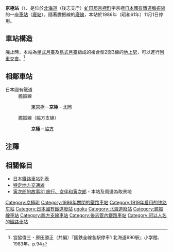 {{noteTA
|T=zh-tw:京極車站;zh-hk:京極站;zh-cn:京極站;
|1=zh-tw:京極車站;zh-hk:京極站;zh-cn:京極站;
}}
{{日本車站資訊
|公司色 = grey
|站名 = 京極車站
|圖片 =
|pxl = 
|圖片說明 =
|日文原名 =京極
|平假名 = きょうごく
|羅馬拼音 = Kyōgoku
|副站名 = 
|電報略號 =
|車站編號 =
|所在地 = {{JPN}}[[北海道|北海道]]（後志支庁）[[虻田郡|虻田郡]][[京極町|京極町]]字京極
|車站構造 = [[地面車站|地面車站]]
|月台配置 =2面3線
|啟用年月日 = 1919年（[[大正|大正]]8年）11月15日
|廢站年月日 = 1986年（昭和61年）11月1日
|乘客人數= 
|上下車人次 =254
|統計年度 =1981年
|轉車 =
|備註 =
|adjacent = {{Adjacent stations|system=日本國有鐵道|line1=膽振線|left1=東京極|right1=北岡|note-left1=1.2km|note-mid1=距離[[伊達紋別站|伊達紋別]]69.6km|note-right1=3.0km
|line2=膽振線支線|left2=|right2=脇方|note-left2=|note-mid2=距離京極0.0km|note-right2=7.1km}}
}}
'''京極站'''（{{jpn|j=京極駅|hg=きょうごくえき|rm=Kyōgoku eki|f=y}}）、是位於[[北海道|北海道]]（後志支庁）[[虻田郡|虻田郡]][[京極町|京極町]]字京極[[日本國有鐵道|日本國有鐵道]][[膽振線|膽振線]]的一座[[鐵路車站|車站]]（[[廢站|廢站]]）。隨著膽振線的[[廢線|廢線]]，本站於1986年（昭和61年）11月1日停用。

== 車站構造 ==
廃止時，本站為[[車站月台|単式月臺]]及[[車站月台|島式月臺]]組成的複合型2面3線的[[地面車站|地上駅]]，可以進行[[列車交會|列車交會]]。<ref name="bunken1983">宮脇俊三・原田勝正（共編）『国鉄全線各駅停車1 北海道690駅』小学館、1983年。p.94</ref>
== 相鄰車站 ==
; 日本國有鐵道
: 膽振線
:: [[東京極站|東京極]]－'''京極'''－[[北岡站|北岡]]
: 膽振線（脇方支線）
:: '''京極'''－[[脇方站|脇方]]

== 注釋 ==
{{Reflist}}


== 相關條目 ==

* [[日本鐵路車站列表|日本鐵路車站列表]]
* [[特定地方交通線|特定地方交通線]]
* [[寅次郎的故事31_旅行、女伴和寅次郎|寅次郎的故事31 旅行、女伴和寅次郎]] - 本站及周邊為取景地
{{DEFAULTSORT:Kyogoku}}
{{胆振線}}
[[Category:京極町|Category:京極町]]
[[Category:1986年關閉的鐵路車站|Category:1986年關閉的鐵路車站]]
[[Category:1919年启用的铁路车站|Category:1919年启用的铁路车站]]
[[Category:日本國有鐵道廢站|Category:日本國有鐵道廢站]]
[[Category:日本鐵路車站_Kyo|ugoku]]
[[Category:北海道廢站|Category:北海道廢站]]
[[Category:膽振線車站|Category:膽振線車站]]
[[Category:脇方支線車站|Category:脇方支線車站]]
[[Category:後志管內鐵路車站|Category:後志管內鐵路車站]]
[[Category:冠以人名的鐵路車站|Category:冠以人名的鐵路車站]]